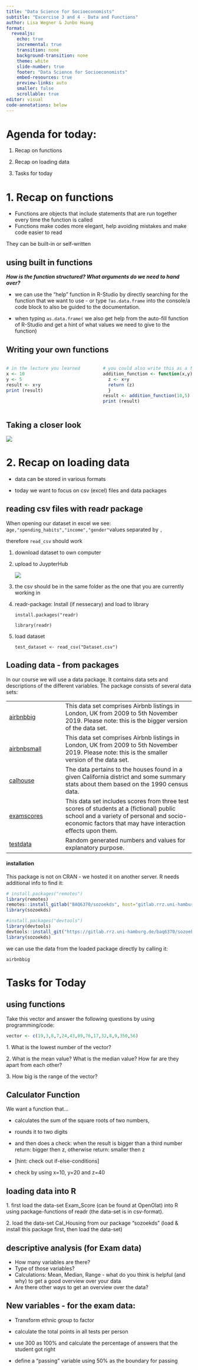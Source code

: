 ---
title: "Data Science for Socioeconomists"
subtitle: "Excercise 3 and 4 - Data and Functions"
author: Lisa Wegner & Junbo Huang
format:
  revealjs:
    echo: true
    incremental: true
    transition: none
    background-transition: none
    theme: white
    slide-number: true
    footer: "Data Science for Socioeconomists"
    embed-resources: true
    preview-links: auto 
    smaller: false
    scrollable: true
editor: visual
code-annotations: below
---

# Agenda for today:

1.  Recap on functions

2.  Recap on loading data

3.  Tasks for today

# 1. Recap on functions

-   Functions are objects that include statements that are run together every time the function is called
-   Functions make codes more elegant, help avoiding mistakes and make code easier to read

They can be built-in or self-written

## using built in functions

***How is the function structured? What arguments do we need to hand over?***

-   we can use the "help" function in R-Studio by directly searching for the function that we want to use - or type `?as.data.frame` into the console/a code block to also be guided to the documentation.

-   when typing `as.data.frame(` we also get help from the auto-fill function of R-Studio and get a hint of what values we need to give to the function)

## Writing your own functions {#sec-writing-your-own-functions}

::::: columns
::: {.column width="50%"}
```{r}
# in the lecture you learned
x <- 10 
y <- 5 
result <- x+y 
print (result)
```
:::

::: {.column width="50%"}
```{r}
# you could also write this as a function:
addition_function <- function(x,y){
  z <- x+y 
  return (z) 
  } 
result <- addition_function(10,5) 
print (result)  
```
:::
:::::

## Taking a closer look {#sec-taking-a-closer-look}

![](images/Function_Important_Terms.PNG)

# 2. Recap on loading data {#sec-types}

-   data can be stored in various formats

-   today we want to focus on csv (excel) files and data packages

## reading csv files with readr package {#sec-functions}

When opening our dataset in excel we see: a`ge,"spending_habits","income","gender"`values separated by `,`

therefore `read_csv` should work

1.  download dataset to own computer

2.  upload to JuypterHub

    ![](Foto_Upload_CSV.JPG)

3.  the csv should be in the same folder as the one that you are currently working in

4.  readr-package: Install (if nessecary) and load to library

    `install.packages("readr)`

    `library(readr)`

5.  load dataset

    `test_dataset <- read_csv("Dataset.csv")`

## Loading data - from packages {#sec-4.-loading-data---from-packages}

In our course we will use a data package. It contains data sets and descriptions of the different variables. The package consists of several data sets:

|  |  |
|----------------------|--------------------------------------------------|
| [airbnbbig](http://127.0.0.1:11415/help/library/sozoekds/html/airbnbbig.html) | This data set comprises Airbnb listings in London, UK from 2009 to 5th November 2019. Please note: this is the bigger version of the data set. |
| [airbnbsmall](http://127.0.0.1:11415/help/library/sozoekds/html/airbnbsmall.html) | This data set comprises Airbnb listings in London, UK from 2009 to 5th November 2019. Please note: this is the smaller version of the data set. |
| [calhouse](http://127.0.0.1:11415/help/library/sozoekds/html/calhouse.html) | The data pertains to the houses found in a given California district and some summary stats about them based on the 1990 census data. |
| [examscores](http://127.0.0.1:11415/help/library/sozoekds/html/examscores.html) | This data set includes scores from three test scores of students at a (fictional) public school and a variety of personal and socio-economic factors that may have interaction effects upon them. |
| [testdata](http://127.0.0.1:11415/help/library/sozoekds/html/testdata.html) | Random generated numbers and values for explanatory purpose. |

#### installation

This package is not on CRAN - we hosted it on another server. R needs additional info to find it:

```{r}
# install.packages("remotes")    
library(remotes)   
remotes::install_gitlab("BAQ6370/sozoekds", host="gitlab.rrz.uni-hamburg.de") 
library(sozoekds)
```

```{r}
#install.packages("devtools")   
library(devtools)   
devtools::install_git("https://gitlab.rrz.uni-hamburg.de/baq6370/sozoekds.git") 
library(sozoekds)
```

we can use the data from the loaded package directly by calling it:

`airbnbbig`

# Tasks for Today

## using functions {#sec-using-func}

Take this vector and answer the following questions by using programming/code:

``` r
vector <- c(19,3,8,7,24,43,89,76,17,32,8,9,350,56)
```

1\. What is the lowest number of the vector?

2\. What is the mean value? What is the median value? How far are they apart from each other?

3\. How big is the range of the vector?

## Calculator Function {#sec-calculator .smaller}

We want a function that...

-   calculates the sum of the square roots of two numbers,

-   rounds it to two digits

-   and then does a check: when the result is bigger than a third number return: bigger then z, otherwise return: smaller then z

-   \[hint: check out if-else-conditions\]

-   check by using x=10, y=20 and z=40

## loading data into R

1\. first load the data-set Exam_Score (can be found at OpenOlat) into R using package-functions of readr (the data-set is in csv-format).

2\. load the data-set Cal_Housing from our package "sozoekds" (load & install this package first, then load the data-set)

## descriptive analysis (for Exam data)

-   How many variables are there?
-   Type of those variables?
-   Calculations: Mean, Median, Range - what do you think is helpful (and why) to get a good overview over your data
-   Are there other ways to get an overview over the data?

## New variables - for the exam data:

-   Transform ethnic group to factor

-   calculate the total points in all tests per person

-   use 300 as 100% and calculate the percentage of answers that the student got right

-   define a "passing" variable using 50% as the boundary for passing
